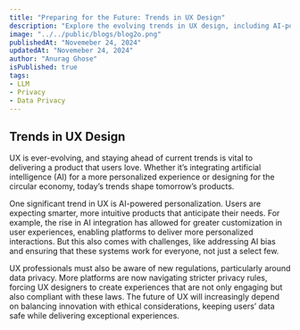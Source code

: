 ```yaml
---
title: "Preparing for the Future: Trends in UX Design"
description: "Explore the evolving trends in UX design, including AI-powered personalization and the impact of data privacy regulations."
image: "../../public/blogs/blog2o.png"
publishedAt: "Novemeber 24, 2024"
updatedAt: "Novemeber 24, 2024"
author: "Anurag Ghose"
isPublished: true
tags:
- LLM
- Privacy
- Data Privacy
---
```


## Trends in UX Design
UX is ever-evolving, and staying ahead of current trends is vital to delivering a product that users love. Whether it’s integrating artificial intelligence (AI) for a more personalized experience or designing for the circular economy, today’s trends shape tomorrow’s products.

One significant trend in UX is AI-powered personalization. Users are expecting smarter, more intuitive products that anticipate their needs. For example, the rise in AI integration has allowed for greater customization in user experiences, enabling platforms to deliver more personalized interactions. But this also comes with challenges, like addressing AI bias and ensuring that these systems work for everyone, not just a select few.

UX professionals must also be aware of new regulations, particularly around data privacy. More platforms are now navigating stricter privacy rules, forcing UX designers to create experiences that are not only engaging but also compliant with these laws. The future of UX will increasingly depend on balancing innovation with ethical considerations, keeping users’ data safe while delivering exceptional experiences.

